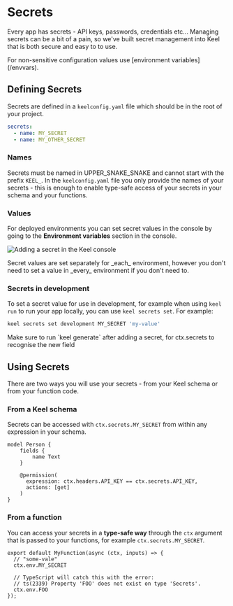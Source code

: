 # Secrets

Every app has secrets - API keys, passwords, credentials etc... Managing secrets can be a bit of a pain, so we've built secret management into Keel that is both secure and easy to to use.


<Callout type="warning" emoji="⚠️">
  For non-sensitive configuration values use [environment variables](/envvars).
</Callout>

## Defining Secrets

Secrets are defined in a `keelconfig.yaml` file which should be in the root of your project.

```yaml filename="keelconfig.yaml"
secrets:
  - name: MY_SECRET
  - name: MY_OTHER_SECRET
```

### Names

Secrets must be named in UPPER_SNAKE_SNAKE and cannot start with the prefix `KEEL_`. In the `keelconfig.yaml` file you only provide the names of your secrets - this is enough to enable type-safe access of your secrets in your schema and your functions.


### Values

For deployed environments you can set secret values in the console by going to the **Environment variables** section in the console.

![Adding a secret in the Keel console](/adding-secret.gif)

<Callout type="info" emoji="ℹ️">
  Secret values are set separately for _each_ environment, however you don't need to set a value in _every_ environment if you don't need to.
</Callout>

### Secrets in development

To set a secret value for use in development, for example when using `keel run` to run your app locally, you can use `keel secrets set`. For example:

```bash
keel secrets set development MY_SECRET 'my-value'
```

<Callout type="info" emoji="💡">
  Make sure to run `keel generate` after adding a secret, for ctx.secrets to recognise the new field
</Callout>

## Using Secrets

There are two ways you will use your secrets - from your Keel schema or from your function code.

### From a Keel schema

Secrets can be accessed with `ctx.secrets.MY_SECRET` from within any expression in your schema.

```keel {7} filename="schema.keel"
model Person {
    fields {
        name Text
    }

    @permission(
      expression: ctx.headers.API_KEY == ctx.secrets.API_KEY,
      actions: [get]
    )
}
```

### From a function

You can access your secrets in a **type-safe way** through the `ctx` argument that is passed to your functions, for example `ctx.secrets.MY_SECRET`.

```tsx filename="functions/myFunction.ts"
export default MyFunction(async (ctx, inputs) => {
  // "some-vale"
  ctx.env.MY_SECRET

  // TypeScript will catch this with the error:
  // ts(2339) Property 'FOO' does not exist on type 'Secrets'.
  ctx.env.FOO
});
```

